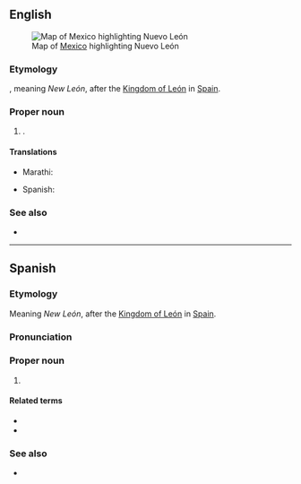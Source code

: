 ==English==
[[File:Mexico map, MX-NLE.svg|thumb|Map of [[Mexico]] highlighting Nuevo León]]

===Etymology===
{{uder|en|es|-}}, meaning ''New León'', after the [[w:Kingdom of León|Kingdom of León]] in [[Spain]].

===Proper noun===
{{en-proper noun|head=Nuevo León}}

# {{place|en|state|c/Mexico}}.

====Translations====
{{trans-top|state of Mexico}}
* Marathi: {{t|mr|नुएवा लेओन|n}}
{{trans-mid}}
* Spanish: {{t+|es|Nuevo León|m}}
{{trans-bottom}}

===See also===
* {{pedia}}

----

==Spanish==

===Etymology===
Meaning ''New León'', after the [[w:Kingdom of León|Kingdom of León]] in [[Spain]].

===Pronunciation===
{{es-IPA}}

===Proper noun===
{{es-proper noun|m|head=[[nuevo|Nuevo]] [[León]]}}

# {{place|es|state|c/Mexico}}
#: {{syn|es|NL|q1=abbreviation}}

====Related terms====
* {{l|es|neoleonés}}
* {{l|es|nuevoleonés}}

===See also===
* {{pedia|lang=es}}